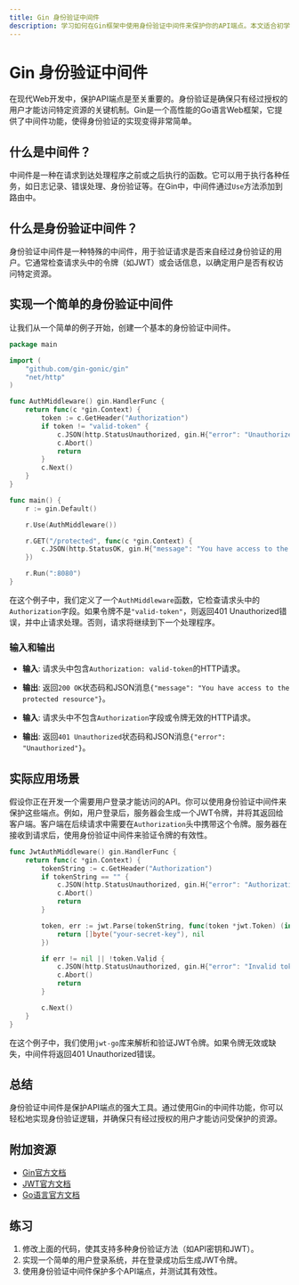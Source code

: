 ```yaml
---
title: Gin 身份验证中间件
description: 学习如何在Gin框架中使用身份验证中间件来保护你的API端点。本文适合初学者，包含详细的代码示例和实际应用场景。
---
```


# Gin 身份验证中间件

在现代Web开发中，保护API端点是至关重要的。身份验证是确保只有经过授权的用户才能访问特定资源的关键机制。Gin是一个高性能的Go语言Web框架，它提供了中间件功能，使得身份验证的实现变得非常简单。

## 什么是中间件？

中间件是一种在请求到达处理程序之前或之后执行的函数。它可以用于执行各种任务，如日志记录、错误处理、身份验证等。在Gin中，中间件通过`Use`方法添加到路由中。

## 什么是身份验证中间件？

身份验证中间件是一种特殊的中间件，用于验证请求是否来自经过身份验证的用户。它通常检查请求头中的令牌（如JWT）或会话信息，以确定用户是否有权访问特定资源。

## 实现一个简单的身份验证中间件

让我们从一个简单的例子开始，创建一个基本的身份验证中间件。

```go
package main

import (
    "github.com/gin-gonic/gin"
    "net/http"
)

func AuthMiddleware() gin.HandlerFunc {
    return func(c *gin.Context) {
        token := c.GetHeader("Authorization")
        if token != "valid-token" {
            c.JSON(http.StatusUnauthorized, gin.H{"error": "Unauthorized"})
            c.Abort()
            return
        }
        c.Next()
    }
}

func main() {
    r := gin.Default()

    r.Use(AuthMiddleware())

    r.GET("/protected", func(c *gin.Context) {
        c.JSON(http.StatusOK, gin.H{"message": "You have access to the protected resource"})
    })

    r.Run(":8080")
}
```

在这个例子中，我们定义了一个`AuthMiddleware`函数，它检查请求头中的`Authorization`字段。如果令牌不是`"valid-token"`，则返回401 Unauthorized错误，并中止请求处理。否则，请求将继续到下一个处理程序。

### 输入和输出

- **输入**: 请求头中包含`Authorization: valid-token`的HTTP请求。
- **输出**: 返回`200 OK`状态码和JSON消息`{"message": "You have access to the protected resource"}`。

- **输入**: 请求头中不包含`Authorization`字段或令牌无效的HTTP请求。
- **输出**: 返回`401 Unauthorized`状态码和JSON消息`{"error": "Unauthorized"}`。

## 实际应用场景

假设你正在开发一个需要用户登录才能访问的API。你可以使用身份验证中间件来保护这些端点。例如，用户登录后，服务器会生成一个JWT令牌，并将其返回给客户端。客户端在后续请求中需要在`Authorization`头中携带这个令牌。服务器在接收到请求后，使用身份验证中间件来验证令牌的有效性。

```go
func JwtAuthMiddleware() gin.HandlerFunc {
    return func(c *gin.Context) {
        tokenString := c.GetHeader("Authorization")
        if tokenString == "" {
            c.JSON(http.StatusUnauthorized, gin.H{"error": "Authorization token required"})
            c.Abort()
            return
        }

        token, err := jwt.Parse(tokenString, func(token *jwt.Token) (interface{}, error) {
            return []byte("your-secret-key"), nil
        })

        if err != nil || !token.Valid {
            c.JSON(http.StatusUnauthorized, gin.H{"error": "Invalid token"})
            c.Abort()
            return
        }

        c.Next()
    }
}
```

在这个例子中，我们使用`jwt-go`库来解析和验证JWT令牌。如果令牌无效或缺失，中间件将返回401 Unauthorized错误。

## 总结

身份验证中间件是保护API端点的强大工具。通过使用Gin的中间件功能，你可以轻松地实现身份验证逻辑，并确保只有经过授权的用户才能访问受保护的资源。

## 附加资源

- [Gin官方文档](https://gin-gonic.com/docs/)
- [JWT官方文档](https://jwt.io/introduction/)
- [Go语言官方文档](https://golang.org/doc/)

## 练习

1. 修改上面的代码，使其支持多种身份验证方法（如API密钥和JWT）。
2. 实现一个简单的用户登录系统，并在登录成功后生成JWT令牌。
3. 使用身份验证中间件保护多个API端点，并测试其有效性。
